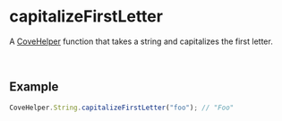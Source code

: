 
<Meta
  title="Helpers/CoveHelper/String/capitalizeFirstLetter"
/>

# capitalizeFirstLetter
A [CoveHelper](./?path=/docs/helpers-covehelper-covehelper-class--docs) function that takes a string and capitalizes the first letter.

&nbsp;
## Example
```js
CoveHelper.String.capitalizeFirstLetter("foo"); // "Foo"
```
